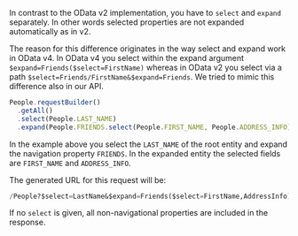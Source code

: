 In contrast to the OData v2 implementation, you have to `select` and `expand` separately.
In other words selected properties are not expanded automatically as in v2.

The reason for this difference originates in the way select and expand work in OData v4.
In OData v4 you select within the expand argument `$expand=Friends($select=FirstName)` whereas in OData v2 you select via a path `$select=Friends/FirstName&$expand=Friends`.
We tried to mimic this difference also in our API.

```ts
People.requestBuilder()
  .getAll()
  .select(People.LAST_NAME)
  .expand(People.FRIENDS.select(People.FIRST_NAME, People.ADDRESS_INFO));
```

In the example above you select the `LAST_NAME` of the root entity and expand the navigation property `FRIENDS`.
In the expanded entity the selected fields are `FIRST_NAME` and `ADDRESS_INFO`.

The generated URL for this request will be:

```sql
/People?$select=LastName&$expand=Friends($select=FirstName,AddressInfo)
```

If no `select` is given, all non-navigational properties are included in the response.
